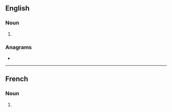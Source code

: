 ==English==

===Noun===
{{head|en|noun plural form}}

# {{plural of|drainage|lang=en}}

===Anagrams===
* {{anagrams|en|gardenias}}

----

==French==

===Noun===
{{head|fr|noun plural form|g=m}}

# {{plural of|drainage|lang=fr}}